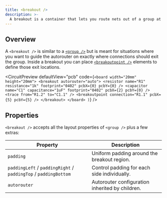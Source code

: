 ```yaml
---
title: <breakout />
description: >-
  A breakout is a container that lets you route nets out of a group at explicit points.
---
```


## Overview

A `<breakout />` is similar to a [`<group />`](./group.mdx) but is meant for situations where you
want to guide the autorouter on exactly where connections should exit the group.
Inside a breakout you can place [`<breakoutpoint />`](./breakoutpoint.mdx) elements
to define those exit locations.


<CircuitPreview defaultView="pcb" code={`
  <board width="20mm" height="20mm">
    <breakout autorouter="auto">
      <resistor
        name="R1"
        resistance="1k"
        footprint="0402"
        pcbX={0}
        pcbY={0}
      />
      <capacitor
        name="C1"
        capacitance="1uF"
        footprint="0402"
        pcbX={2}
        pcbY={0}
      />
      <trace from="R1.2" to="C1.1" />
      <breakoutpoint connection="R1.1" pcbX={5} pcbY={5} />
    </breakout>
  </board>
)
`} />

## Properties

`<breakout />` accepts all the layout properties of `<group />` plus a few extras:

| Property | Description |
|----------|-------------|
| `padding` | Uniform padding around the breakout region. |
| `paddingLeft` / `paddingRight` / `paddingTop` / `paddingBottom` | Control padding for each side individually. |
| `autorouter` | Autorouter configuration inherited by children. |
